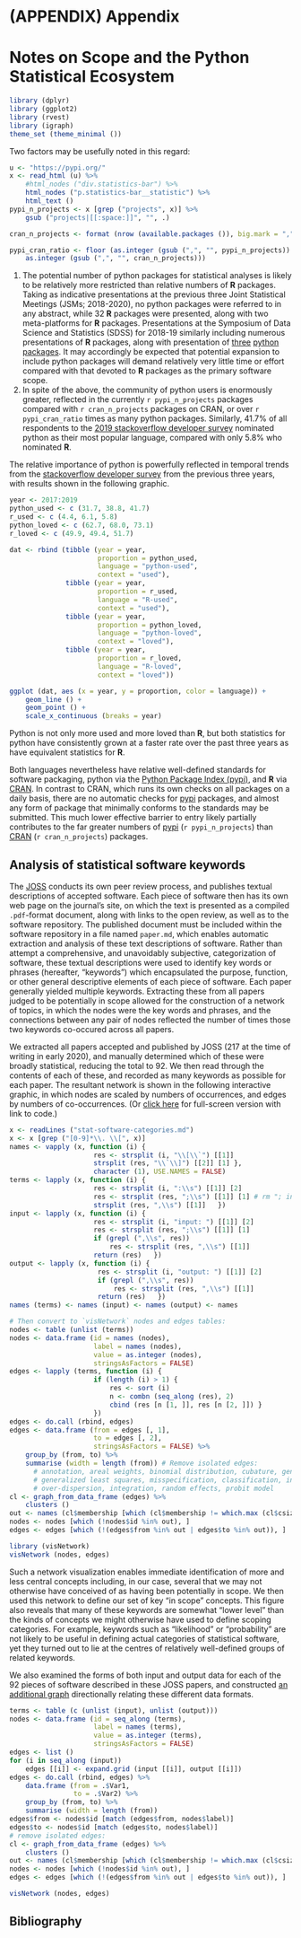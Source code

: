 # (APPENDIX) Appendix {-}

# Notes on Scope and the Python Statistical Ecosystem {#python}

```r
library (dplyr)
library (ggplot2)
library (rvest)
library (igraph)
theme_set (theme_minimal ())
```

Two factors may be usefully noted in this regard:

```r
u <- "https://pypi.org/"
x <- read_html (u) %>%
    #html_nodes ("div.statistics-bar") %>%
    html_nodes ("p.statistics-bar__statistic") %>%
    html_text ()
pypi_n_projects <- x [grep ("projects", x)] %>%
    gsub ("projects|[[:space:]]", "", .)

cran_n_projects <- format (nrow (available.packages ()), big.mark = ",")

pypi_cran_ratio <- floor (as.integer (gsub (",", "", pypi_n_projects)) /
    as.integer (gsub (",", "", cran_n_projects)))
```

1. The potential number of python packages for statistical analyses is likely
   to be relatively more restricted than relative numbers of **R** packages.
   Taking as indicative presentations at the previous three Joint Statistical
   Meetings (JSMs; 2018-2020), no python packages were referred to in any
   abstract, while 32 **R** packages were presented, along with two
   meta-platforms for **R** packages. Presentations at the Symposium of Data
   Science and Statistics (SDSS) for 2018-19 similarly including numerous
   presentations of **R** packages, along with presentation of
   [three](https://altair-viz.github.io)
   [python](https://github.com/ajboyd2/salmon)
   [packages](https://github.com/dlsun/symbulate). It may accordingly be
   expected that potential expansion to include python packages will demand
   relatively very little time or effort compared with that devoted to **R**
   packages as the primary software scope.
2. In spite of the above, the community of python users is enormously greater,
   reflected in the currently `r pypi_n_projects` packages compared with
   `r cran_n_projects` packages on CRAN, or over `r pypi_cran_ratio` times as
   many python packages. Similarly, 41.7% of all respondents to the [2019
   stackoverflow developer
   survey](https://insights.stackoverflow.com/survey/2019) nominated python as
   their most popular language, compared with only 5.8% who nominated **R**.

The relative importance of python is powerfully reflected in temporal trends
from the [stackoverflow developer
survey](https://insights.stackoverflow.com/survey/2019) from the previous three
years, with results shown in the following graphic.

```r
year <- 2017:2019
python_used <- c (31.7, 38.8, 41.7)
r_used <- c (4.4, 6.1, 5.8)
python_loved <- c (62.7, 68.0, 73.1)
r_loved <- c (49.9, 49.4, 51.7)

dat <- rbind (tibble (year = year,
                      proportion = python_used,
                      language = "python-used",
                      context = "used"),
              tibble (year = year,
                      proportion = r_used,
                      language = "R-used",
                      context = "used"),
              tibble (year = year,
                      proportion = python_loved,
                      language = "python-loved",
                      context = "loved"),
              tibble (year = year,
                      proportion = r_loved,
                      language = "R-loved",
                      context = "loved"))

ggplot (dat, aes (x = year, y = proportion, color = language)) +
    geom_line () +
    geom_point () +
    scale_x_continuous (breaks = year)
```

Python is not only more used and more loved than **R**, but both statistics for
python have consistently grown at a faster rate over the past three years as
have equivalent statistics for **R**.

Both languages nevertheless have relative well-defined standards for software
packaging, python via the [Python Package Index
(pypi)](https://packaging.python.org/tutorials/packaging-projects), and **R**
via [CRAN](https://cran.r-project.org). In contrast to CRAN, which runs its own
checks on all packages on a daily basis, there are no automatic checks for
[pypi](https://packaging.python.org/tutorials/packaging-projects) packages, and
almost any form of package that minimally conforms to the standards may be
submitted. This much lower effective barrier to entry likely partially
contributes to the far greater numbers of
[pypi](https://packaging.python.org/tutorials/packaging-projects) 
(`r pypi_n_projects`) than
[CRAN](https://cran.r-project.org) (`r cran_n_projects`) packages.

## Analysis of statistical software keywords {#appendix-keywords}

The
[JOSS](https://joss.theoj.org)
conducts its own peer review process, and publishes textual descriptions of
accepted software. Each piece of software then has its own web page on the
journal's site, on which the text is presented as a compiled `.pdf`-format
document, along with links to the open review, as well as to the software
repository. The published document must be included within the software
repository in a file named `paper.md`, which enables automatic extraction and
analysis of these text descriptions of software. Rather than attempt
a comprehensive, and unavoidably subjective, categorization of software, these
textual descriptions were used to identify key words or phrases (hereafter,
"keywords") which encapsulated the purpose, function, or other general
descriptive elements of each piece of software. Each paper generally yielded
multiple keywords. Extracting these from all papers judged to be potentially in
scope allowed for the construction of a network of topics, in which the nodes
were the key words and phrases, and the connections between any pair of nodes
reflected the number of times those two keywords co-occured across all papers.

We extracted all papers accepted and published by JOSS (217 at the time of
writing in early 2020), and manually determined which of these were broadly
statistical, reducing the total to 92. We then read through the contents of
each of these, and recorded as many keywords as possible for each paper. The
resultant network is shown in the following interactive graphic, in which nodes
are scaled by numbers of occurrences, and edges by numbers of co-occurrences.
(Or [click
here](https://ropenscilabs.github.io/statistical-software/abstracts/network-terms/index.html)
for full-screen version with link to code.)

```r
x <- readLines ("stat-software-categories.md")
x <- x [grep ("[0-9]*\\. \\[", x)]
names <- vapply (x, function (i) {
                     res <- strsplit (i, "\\[\\`") [[1]]
                     strsplit (res, "\\`\\]") [[2]] [1] },
                     character (1), USE.NAMES = FALSE)
terms <- lapply (x, function (i) {
                     res <- strsplit (i, ":\\s") [[1]] [2]
                     res <- strsplit (res, ";\\s") [[1]] [1] # rm "; input"
                     strsplit (res, ",\\s") [[1]]   })
input <- lapply (x, function (i) {
                     res <- strsplit (i, "input: ") [[1]] [2]
                     res <- strsplit (res, ";\\s") [[1]] [1]
                     if (grepl (",\\s", res))
                         res <- strsplit (res, ",\\s") [[1]]
                     return (res)   })
output <- lapply (x, function (i) {
                      res <- strsplit (i, "output: ") [[1]] [2]
                      if (grepl (",\\s", res))
                          res <- strsplit (res, ",\\s") [[1]]
                      return (res)   })
names (terms) <- names (input) <- names (output) <- names

# Then convert to `visNetwork` nodes and edges tables:
nodes <- table (unlist (terms))
nodes <- data.frame (id = names (nodes),
                     label = names (nodes),
                     value = as.integer (nodes),
                     stringsAsFactors = FALSE)
edges <- lapply (terms, function (i) {
                     if (length (i) > 1) {
                         res <- sort (i)
                         n <- combn (seq_along (res), 2)
                         cbind (res [n [1, ]], res [n [2, ]]) }
                     })
edges <- do.call (rbind, edges)
edges <- data.frame (from = edges [, 1],
                     to = edges [, 2],
                     stringsAsFactors = FALSE) %>%
    group_by (from, to) %>%
    summarise (width = length (from)) # Remove isolated edges:
      # annotation, areal weights, binomial distribution, cubature, gene loci,
      # generalized least squares, misspecification, classification, interpolation,
      # over-dispersion, integration, random effects, probit model
cl <- graph_from_data_frame (edges) %>%
    clusters ()
out <- names (cl$membership [which (cl$membership != which.max (cl$csize))])
nodes <- nodes [which (!nodes$id %in% out), ]
edges <- edges [which (!(edges$from %in% out | edges$to %in% out)), ]

library (visNetwork)
visNetwork (nodes, edges)
```

Such a network visualization enables immediate identification of more and less
central concepts including, in our case, several that we may not otherwise have
conceived of as having been potentially in scope. We then used this network to
define our set of key "in scope" concepts. This figure also reveals that many
of these keywords are somewhat "lower level" than the kinds of concepts we
might otherwise have used to define scoping categories. For example, keywords
such as "likelihood" or "probability" are not likely to be useful in defining
actual categories of statistical software, yet they turned out to lie at the
centres of relatively well-defined groups of related keywords.

We also examined the forms of both input and output data for each of the 92
pieces of software described in these JOSS papers, and constructed [an
additional
graph](https://ropenscilabs.github.io/statistical-software/abstracts/network-io/index.html)
directionally relating these different data formats.

```r
terms <- table (c (unlist (input), unlist (output)))
nodes <- data.frame (id = seq_along (terms),
                     label = names (terms),
                     value = as.integer (terms),
                     stringsAsFactors = FALSE)
edges <- list ()
for (i in seq_along (input))
    edges [[i]] <- expand.grid (input [[i]], output [[i]])
edges <- do.call (rbind, edges) %>%
    data.frame (from = .$Var1,
                to = .$Var2) %>%
    group_by (from, to) %>%
    summarise (width = length (from))
edges$from <- nodes$id [match (edges$from, nodes$label)]
edges$to <- nodes$id [match (edges$to, nodes$label)]
# remove isolated edges:
cl <- graph_from_data_frame (edges) %>%
    clusters ()
out <- names (cl$membership [which (cl$membership != which.max (cl$csize))])
nodes <- nodes [which (!nodes$id %in% out), ]
edges <- edges [which (!(edges$from %in% out | edges$to %in% out)), ]

visNetwork (nodes, edges)
```

## Bibliography
